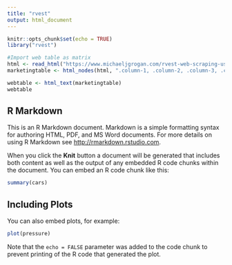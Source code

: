 ```yaml
---
title: "rvest"
output: html_document
---
```


```r
knitr::opts_chunk$set(echo = TRUE)
library("rvest")

#Import web table as matrix
html <- read_html("https://www.michaeljgrogan.com/rvest-web-scraping-using-r/")
marketingtable <- html_nodes(html, ".column-1, .column-2, .column-3, .column-4")

webtable <- html_text(marketingtable)
webtable
```

## R Markdown

This is an R Markdown document. Markdown is a simple formatting syntax for authoring HTML, PDF, and MS Word documents. For more details on using R Markdown see <http://rmarkdown.rstudio.com>.

When you click the **Knit** button a document will be generated that includes both content as well as the output of any embedded R code chunks within the document. You can embed an R code chunk like this:

```r
summary(cars)
```

## Including Plots

You can also embed plots, for example:

```r
plot(pressure)
```

Note that the `echo = FALSE` parameter was added to the code chunk to prevent printing of the R code that generated the plot.
